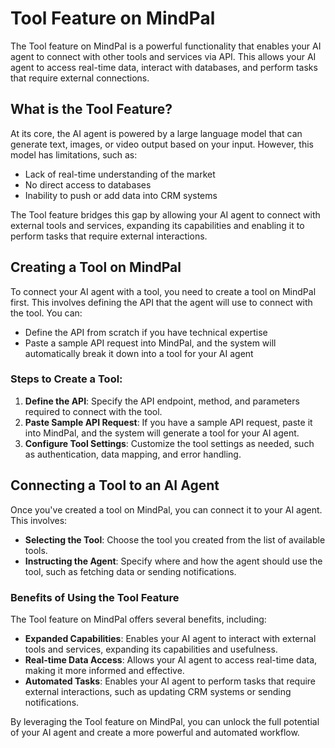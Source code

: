 # Tool Feature on MindPal


The Tool feature on MindPal is a powerful functionality that enables your AI agent to connect with other tools and services via API. This allows your AI agent to access real-time data, interact with databases, and perform tasks that require external connections.

## What is the Tool Feature?


At its core, the AI agent is powered by a large language model that can generate text, images, or video output based on your input. However, this model has limitations, such as:

- Lack of real-time understanding of the market
- No direct access to databases
- Inability to push or add data into CRM systems

The Tool feature bridges this gap by allowing your AI agent to connect with external tools and services, expanding its capabilities and enabling it to perform tasks that require external interactions.

## Creating a Tool on MindPal


To connect your AI agent with a tool, you need to create a tool on MindPal first. This involves defining the API that the agent will use to connect with the tool. You can:

- Define the API from scratch if you have technical expertise
- Paste a sample API request into MindPal, and the system will automatically break it down into a tool for your AI agent

### Steps to Create a Tool:

1. **Define the API**: Specify the API endpoint, method, and parameters required to connect with the tool.
2. **Paste Sample API Request**: If you have a sample API request, paste it into MindPal, and the system will generate a tool for your AI agent.
3. **Configure Tool Settings**: Customize the tool settings as needed, such as authentication, data mapping, and error handling.

## Connecting a Tool to an AI Agent


Once you've created a tool on MindPal, you can connect it to your AI agent. This involves:

- **Selecting the Tool**: Choose the tool you created from the list of available tools.
- **Instructing the Agent**: Specify where and how the agent should use the tool, such as fetching data or sending notifications.

### Benefits of Using the Tool Feature


The Tool feature on MindPal offers several benefits, including:

- **Expanded Capabilities**: Enables your AI agent to interact with external tools and services, expanding its capabilities and usefulness.
- **Real-time Data Access**: Allows your AI agent to access real-time data, making it more informed and effective.
- **Automated Tasks**: Enables your AI agent to perform tasks that require external interactions, such as updating CRM systems or sending notifications.

By leveraging the Tool feature on MindPal, you can unlock the full potential of your AI agent and create a more powerful and automated workflow.